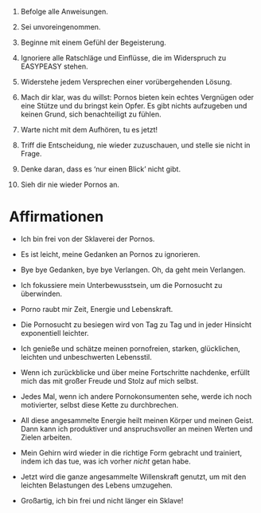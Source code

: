 1.  Befolge alle Anweisungen.

2.  Sei unvoreingenommen.

3.  Beginne mit einem Gefühl der Begeisterung.

4.  Ignoriere alle Ratschläge und Einflüsse, die im Widerspruch zu
    EASYPEASY stehen.

5.  Widerstehe jedem Versprechen einer vorübergehenden Lösung.

6.  Mach dir klar, was du willst: Pornos bieten kein echtes Vergnügen
    oder eine Stütze und du bringst kein Opfer. Es gibt nichts
    aufzugeben und keinen Grund, sich benachteiligt zu fühlen.

7.  Warte nicht mit dem Aufhören, tu es jetzt!

8.  Triff die Entscheidung, nie wieder zuzuschauen, und stelle sie nicht
    in Frage.

9.  Denke daran, dass es 'nur einen Blick' nicht gibt.

10. Sieh dir nie wieder Pornos an.

# Affirmationen

-   Ich bin frei von der Sklaverei der Pornos.

-   Es ist leicht, meine Gedanken an Pornos zu ignorieren.

-   Bye bye Gedanken, bye bye Verlangen. Oh, da geht mein Verlangen.

-   Ich fokussiere mein Unterbewusstsein, um die Pornosucht zu
    überwinden.

-   Porno raubt mir Zeit, Energie und Lebenskraft.

-   Die Pornosucht zu besiegen wird von Tag zu Tag und in jeder Hinsicht
    exponentiell leichter.

-   Ich genieße und schätze meinen pornofreien, starken, glücklichen,
    leichten und unbeschwerten Lebensstil.

-   Wenn ich zurückblicke und über meine Fortschritte nachdenke, erfüllt
    mich das mit großer Freude und Stolz auf mich selbst.

-   Jedes Mal, wenn ich andere Pornokonsumenten sehe, werde ich noch
    motivierter, selbst diese Kette zu durchbrechen.

-   All diese angesammelte Energie heilt meinen Körper und meinen Geist.
    Dann kann ich produktiver und anspruchsvoller an meinen Werten und
    Zielen arbeiten.

-   Mein Gehirn wird wieder in die richtige Form gebracht und trainiert,
    indem ich das tue, was ich vorher *nicht* getan habe.

-   Jetzt wird die ganze angesammelte Willenskraft genutzt, um mit den
    leichten Belastungen des Lebens umzugehen.

-   Großartig, ich bin frei und nicht länger ein Sklave!
